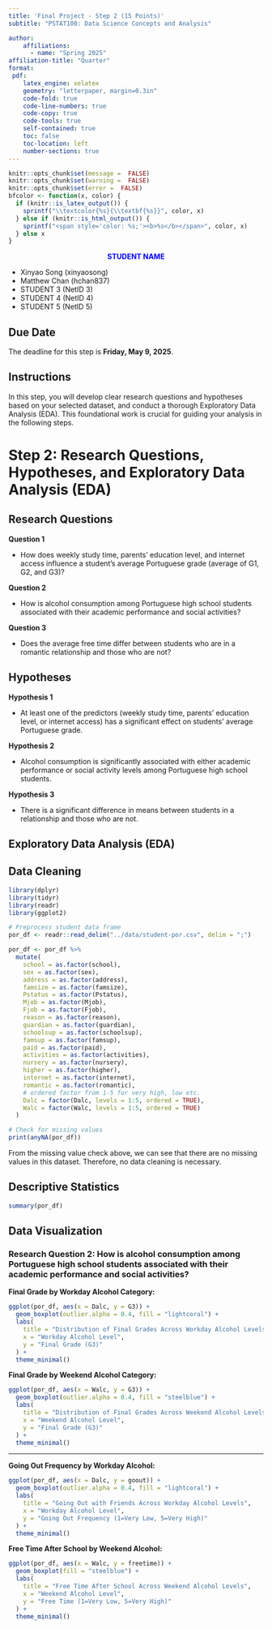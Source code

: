 ```yaml
---
title: 'Final Project - Step 2 (15 Points)'
subtitle: "PSTAT100: Data Science Concepts and Analysis" 

author:
    affiliations:
      - name: "Spring 2025"
affiliation-title: "Quarter"
format: 
 pdf: 
    latex_engine: xelatex
    geometry: "letterpaper, margin=0.3in"
    code-fold: true
    code-line-numbers: true
    code-copy: true
    code-tools: true
    self-contained: true
    toc: false
    toc-location: left
    number-sections: true
---
```

```r
knitr::opts_chunk$set(message =  FALSE)
knitr::opts_chunk$set(warning =  FALSE)
knitr::opts_chunk$set(error =  FALSE)
bfcolor <- function(x, color) {
  if (knitr::is_latex_output()) {
    sprintf("\\textcolor{%s}{\\textbf{%s}}", color, x)
  } else if (knitr::is_html_output()) {
    sprintf("<span style='color: %s;'><b>%s</b></span>", color, x)
  } else x
}
```



:::callout
<div style="text-align: center">
<span style="color: blue;"> **STUDENT NAME **</span> 
</div>
- Xinyao Song   (xinyaosong)
- Matthew Chan (hchan837)
- STUDENT 3    (NetID 3)
- STUDENT 4    (NetID 4)
- STUDENT 5    (NetID 5)
:::


::: {.callout-caution}
## Due Date
The deadline for this step is **Friday, May 9, 2025**.
:::


:::{.callout-tip}
# Instructions
In this step, you will develop clear research questions and hypotheses based on your selected dataset, and conduct a thorough Exploratory Data Analysis (EDA). This foundational work is crucial for guiding your analysis in the following steps.

:::

# Step 2: Research Questions, Hypotheses, and Exploratory Data Analysis (EDA)


## Research Questions

**Question 1**  

- How does weekly study time, parents’ education level, and internet access influence a student’s average Portuguese grade (average of G1, G2, and G3)?

**Question 2**  

- How is alcohol consumption among Portuguese high school students associated with their academic performance and social activities? 

**Question 3**  

- Does the average free time differ between students who are in a romantic relationship and those who are not? 

## Hypotheses

**Hypothesis 1**  

- At least one of the predictors (weekly study time, parents’ education level, or internet access) has a significant effect on students’ average Portuguese grade. 

**Hypothesis 2**  

- Alcohol consumption is significantly associated with either academic performance or social activity levels among Portuguese high school students. 

**Hypothesis 3**  

- There is a significant difference in means between students in a relationship and those who are not.

## Exploratory Data Analysis (EDA)

## Data Cleaning
```r
library(dplyr)
library(tidyr)
library(readr)
library(ggplot2)

# Preprocess student data frame
por_df <- readr::read_delim("../data/student-por.csv", delim = ";")

por_df <- por_df %>%
  mutate(
    school = as.factor(school),
    sex = as.factor(sex),
    address = as.factor(address),
    famsize = as.factor(famsize),
    Pstatus = as.factor(Pstatus),
    Mjob = as.factor(Mjob),
    Fjob = as.factor(Fjob),
    reason = as.factor(reason),
    guardian = as.factor(guardian),
    schoolsup = as.factor(schoolsup),
    famsup = as.factor(famsup),
    paid = as.factor(paid),
    activities = as.factor(activities),
    nursery = as.factor(nursery),
    higher = as.factor(higher),
    internet = as.factor(internet),
    romantic = as.factor(romantic),
    # ordered factor from 1-5 for very high, low etc.
    Dalc = factor(Dalc, levels = 1:5, ordered = TRUE), 
    Walc = factor(Walc, levels = 1:5, ordered = TRUE)
  )

# Check for missing values
print(anyNA(por_df))
```
From the missing value check above, we can see that there are no missing values in this dataset. Therefore, no data cleaning is necessary.

## Descriptive Statistics
```r
summary(por_df)
```



## Data Visualization

### Research Question 2: How is alcohol consumption among Portuguese high school students associated with their academic performance and social activities? 

\section*{Grade Distributions by Alcohol Levels} 

**Final Grade by Workday Alcohol Category:**
```r
ggplot(por_df, aes(x = Dalc, y = G3)) +
  geom_boxplot(outlier.alpha = 0.4, fill = "lightcoral") +
  labs(
    title = "Distribution of Final Grades Across Workday Alcohol Levels",
    x = "Workday Alcohol Level",
    y = "Final Grade (G3)"
  ) +
  theme_minimal()
```

**Final Grade by Weekend Alcohol Category:**
```r
ggplot(por_df, aes(x = Walc, y = G3)) +
  geom_boxplot(outlier.alpha = 0.4, fill = "steelblue") +
  labs(
    title = "Distribution of Final Grades Across Weekend Alcohol Levels",
    x = "Weekend Alcohol Level",
    y = "Final Grade (G3)"
  ) +
  theme_minimal()
```
---

\section*{Social Activities vs Alcohol Consumption} 

**Going Out Frequency by Workday Alcohol:**
```r
ggplot(por_df, aes(x = Dalc, y = goout)) +
  geom_boxplot(outlier.alpha = 0.4, fill = "lightcoral") +
  labs(
    title = "Going Out with Friends Across Workday Alcohol Levels",
    x = "Workday Alcohol Level",
    y = "Going Out Frequency (1=Very Low, 5=Very High)"
  ) +
  theme_minimal()
```

**Free Time After School by Weekend Alcohol:**
```r
ggplot(por_df, aes(x = Walc, y = freetime)) +
  geom_boxplot(fill = "steelblue") +
  labs(
    title = "Free Time After School Across Weekend Alcohol Levels",
    x = "Weekend Alcohol Level",
    y = "Free Time (1=Very Low, 5=Very High)"
  ) +
  theme_minimal()
```




